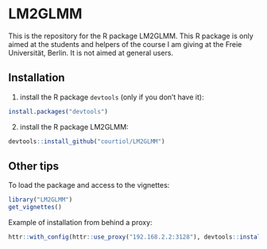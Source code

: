 # LM2GLMM

This is the repository for the R package LM2GLMM.
This R package is only aimed at the students and helpers of the course I am giving at the 
Freie Universität, Berlin. It is not aimed at general users.

## Installation

1. install the R package ```devtools``` (only if you don't have it):

```r
install.packages("devtools")
```

2. install the R package LM2GLMM:

```r
devtools::install_github("courtiol/LM2GLMM")
```

## Other tips

To load the package and access to the vignettes:

```r
library("LM2GLMM")
get_vignettes()
```

Example of installation from behind a proxy:

```r
httr::with_config(httr::use_proxy("192.168.2.2:3128"), devtools::install_github("courtiol/LM2GLMM"))
```
